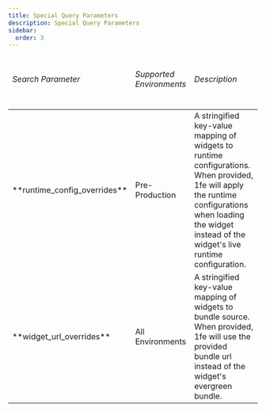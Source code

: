 ```yaml
---
title: Special Query Parameters
description: Special Query Parameters
sidebar:
  order: 3
---
```



<div>
  <table>
    <thead>
      <td>
        <h6>Search Parameter</h6>
      </td>
      <td>
        <h6>Supported Environments</h6>
      </td>
      <td>
        <h6>Description</h6>
      </td>
    </thead>
    <tr>
      <td>**runtime_config_overrides**</td>
      <td>Pre-Production</td>
      <td>
        A stringified key-value mapping of widgets to runtime configurations. When
        provided, 1fe will apply the runtime configurations when loading the widget
        instead of the widget's live runtime configuration.
      </td>
    </tr>
    <tr>
      <td>**widget_url_overrides**</td>
      <td>All Environments</td>
      <td>
        A stringified key-value mapping of widgets to bundle source. When
        provided, 1fe will use the provided bundle url instead of the widget's
        evergreen bundle.
      </td>
    </tr>
  </table>
</div>


